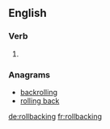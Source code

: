 ==English==

===Verb===
{{head|en|present participle}}

# {{present participle of|rollback|lang=en}}

===Anagrams===
* [[backrolling#English|backrolling]]
* [[rolling back#English|rolling back]]

[[de:rollbacking]]
[[fr:rollbacking]]